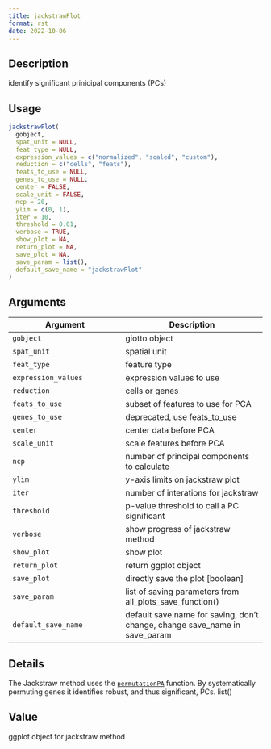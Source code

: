 ```yaml
--- 
title: jackstrawPlot 
format: rst 
date: 2022-10-06 
--- 
```


## Description

identify significant prinicipal components (PCs)


## Usage

```r
jackstrawPlot(
  gobject,
  spat_unit = NULL,
  feat_type = NULL,
  expression_values = c("normalized", "scaled", "custom"),
  reduction = c("cells", "feats"),
  feats_to_use = NULL,
  genes_to_use = NULL,
  center = FALSE,
  scale_unit = FALSE,
  ncp = 20,
  ylim = c(0, 1),
  iter = 10,
  threshold = 0.01,
  verbose = TRUE,
  show_plot = NA,
  return_plot = NA,
  save_plot = NA,
  save_param = list(),
  default_save_name = "jackstrawPlot"
)
```


## Arguments

Argument      |Description
------------- |----------------
`gobject`     |     giotto object
`spat_unit`     |     spatial unit
`feat_type`     |     feature type
`expression_values`     |     expression values to use
`reduction`     |     cells or genes
`feats_to_use`     |     subset of features to use for PCA
`genes_to_use`     |     deprecated, use feats_to_use
`center`     |     center data before PCA
`scale_unit`     |     scale features before PCA
`ncp`     |     number of principal components to calculate
`ylim`     |     y-axis limits on jackstraw plot
`iter`     |     number of interations for jackstraw
`threshold`     |     p-value threshold to call a PC significant
`verbose`     |     show progress of jackstraw method
`show_plot`     |     show plot
`return_plot`     |     return ggplot object
`save_plot`     |     directly save the plot [boolean]
`save_param`     |     list of saving parameters from all_plots_save_function()
`default_save_name`     |     default save name for saving, don't change, change save_name in save_param


## Details

The Jackstraw method uses the [`permutationPA`](#permutationpa) function. By
 systematically permuting genes it identifies robust, and thus significant, PCs.
  list()


## Value

ggplot object for jackstraw method



